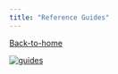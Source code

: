 ```yaml
---
title: "Reference Guides"
---
```


[Back-to-home](index.html)

[![guides](images/guides.png)](guides.html)
